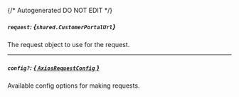{/* Autogenerated DO NOT EDIT  */}

##### `request`: *{`shared.CustomerPortalUrl`}*
The request object to use for the request.
<Collapsible openLabel={Labels.showProperties} closeLabel={Labels.hideProperties}>
    <CustomerPortalUrl/>
</Collapsible>

---
##### `config?`: [*{ `AxiosRequestConfig` }*](https://axios-http.com/docs/req_config)
Available config options for making requests.


